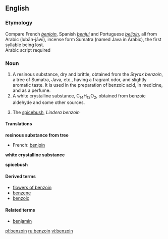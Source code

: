 ==English==
===Etymology===
Compare French ''[[benjoin]]'', Spanish ''[[benjui]]'' and Portuguese ''[[beijoin]]'', all from Arabic <!--add the Arabic here--> (lub&#257;n-j&#257;w&#299;), incense form Sumatra (named Java in Arabic), the first syllable being lost.
<br>{{etystub}} Arabic script required

===Noun===
{{wikipedia}}
{{en-noun|-}}

# A resinous substance, dry and brittle, obtained from the ''Styrax benzoin'', a tree of Sumatra, Java, etc., having a fragrant odor, and slightly aromatic taste. It is used in the preparation of benzoic acid, in medicine, and as a perfume.
#A white crystalline substance, C<sub>14</sub>H<sub>12</sub>O<sub>2</sub>, obtained from benzoic aldehyde and some other sources.
#{{botany}} The [[spicebush]], ''Lindera benzoin''

====Translations====
'''resinous substance from tree'''
{{top}}
*French: [[benjoin]] {{m}}
{{mid}}
{{bottom}}

'''white crystalline substance'''
{{top}}
{{mid}}
{{bottom}}

'''spicebush'''
{{top}}
{{mid}}
{{bottom}}

====Derived terms====
*[[flowers of benzoin]]
*[[benzene]]
*[[benzoic]]

====Related terms====
*[[benjamin]]

[[pl:benzoin]]
[[ru:benzoin]]
[[vi:benzoin]]